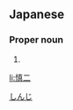 ==Japanese==
{{ja-kanjitab|慎|二}}

===Proper noun===
{{ja-pos|proper|しんじ}}

# {{given name|male|lang=ja}}

[[Category:Japanese male given names|しんじ]]

[[li:慎二]]